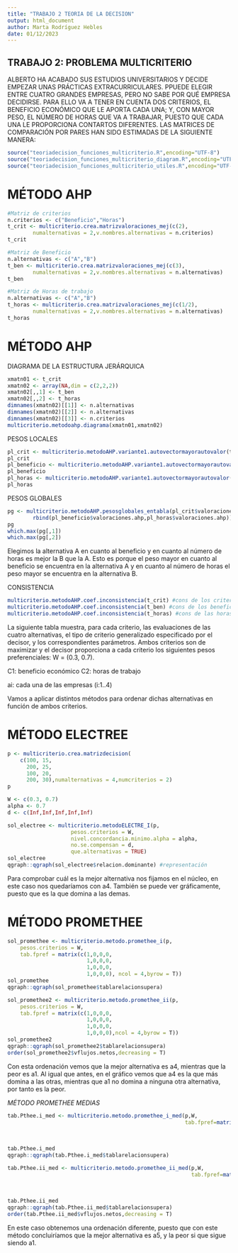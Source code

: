 ```yaml
---
title: "TRABAJO 2 TEORIA DE LA DECISION"
output: html_document
author: Marta Rodríguez Hebles
date: 01/12/2023
---
```

## TRABAJO 2: PROBLEMA  MULTICRITERIO

ALBERTO HA ACABADO SUS ESTUDIOS UNIVERSITARIOS Y DECIDE EMPEZAR UNAS PRÁCTICAS EXTRACURRICULARES. PPUEDE ELEGIR ENTRE CUATRO GRANDES EMPRESAS, PERO NO SABE POR QUÉ EMPRESA DECIDIRSE. PARA ELLO VA A TENER EN CUENTA DOS CRITERIOS, EL BENEFICIO ECONÓMICO QUE LE APORTA CADA UNA; Y, CON MAYOR PESO, EL NÚMERO DE HORAS QUE VA A TRABAJAR, PUESTO QUE CADA UNA LE PROPORCIONA CONTARTOS DIFERENTES. LAS MATRICES DE COMPARACIÓN POR PARES HAN SIDO ESTIMADAS DE LA SIGUIENTE MANERA:

```r
source("teoriadecision_funciones_multicriterio.R",encoding="UTF-8")
source("teoriadecision_funciones_multicriterio_diagram.R",encoding="UTF-8")
source("teoriadecision_funciones_multicriterio_utiles.R",encoding="UTF-8")
```

# MÉTODO AHP

```r
#Matriz de criterios
n.criterios <- c("Beneficio","Horas")
t_crit <- multicriterio.crea.matrizvaloraciones_mej(c(2),
        numalternativas = 2,v.nombres.alternativas = n.criterios)
t_crit

#Matriz de Beneficio
n.alternativas <- c("A","B")
t_ben <- multicriterio.crea.matrizvaloraciones_mej(c(3),
        numalternativas = 2,v.nombres.alternativas = n.alternativas)
t_ben

#Matriz de Horas de trabajo
n.alternativas <- c("A","B")
t_horas <- multicriterio.crea.matrizvaloraciones_mej(c(1/2),
        numalternativas = 2,v.nombres.alternativas = n.alternativas)
t_horas
```

\newpage
# MÉTODO AHP

DIAGRAMA DE LA ESTRUCTURA JERÁRQUICA

```r
xmatn01 <- t_crit
xmatn02 <- array(NA,dim = c(2,2,2))
xmatn02[,,1] <- t_ben
xmatn02[,,2] <- t_horas
dimnames(xmatn02)[[1]] <- n.alternativas
dimnames(xmatn02)[[2]] <- n.alternativas
dimnames(xmatn02)[[3]] <- n.criterios
multicriterio.metodoahp.diagrama(xmatn01,xmatn02)
```

PESOS LOCALES

```r
pl_crit <- multicriterio.metodoAHP.variante1.autovectormayorautovalor(t_crit)
pl_crit
pl_beneficio <- multicriterio.metodoAHP.variante1.autovectormayorautovalor(t_ben)
pl_beneficio
pl_horas <- multicriterio.metodoAHP.variante1.autovectormayorautovalor(t_horas)
pl_horas
```

PESOS GLOBALES

```r
pg <- multicriterio.metodoAHP.pesosglobales_entabla(pl_crit$valoraciones.ahp,
        rbind(pl_beneficio$valoraciones.ahp,pl_horas$valoraciones.ahp))
pg
which.max(pg[,1])
which.max(pg[,2])
```
Elegimos la alternativa A en cuanto al beneficio y en cuanto al número de horas es mejor la B que la A.
Esto es porque el peso mayor en cuanto al beneficio se encuentra en la alternativa A y en cuanto al número de horas el peso mayor se encuentra en la alternativa B.

CONSISTENCIA

```r
multicriterio.metodoAHP.coef.inconsistencia(t_crit) #cons de los criterios
multicriterio.metodoAHP.coef.inconsistencia(t_ben) #cons de los beneficios
multicriterio.metodoAHP.coef.inconsistencia(t_horas) #cons de las horas
```

\newpage
La siguiente tabla muestra, para cada criterio, las evaluaciones de las cuatro alternativas, el tipo de criterio generalizado especificado por el decisor, y los correspondientes parámetros. 
Ambos criterios son de maximizar y el decisor proporciona a cada criterio los siguientes pesos preferenciales: W = (0.3, 0.7).

C1: beneficio económico
C2: horas de trabajo

ai: cada una de las empresas (i:1..4)

Vamos a aplicar distintos métodos para ordenar dichas alternativas en función de ambos criterios.

# MÉTODO ELECTREE

```r
p <- multicriterio.crea.matrizdecision(
    c(100, 15,
      200, 25,
      100, 20,
      200, 30),numalternativas = 4,numcriterios = 2)
p

W <- c(0.3, 0.7)
alpha <- 0.7
d <- c(Inf,Inf,Inf,Inf,Inf)

sol_electree <- multicriterio.metodoELECTRE_I(p,
                    pesos.criterios = W,
                    nivel.concordancia.minimo.alpha = alpha,
                    no.se.compensan = d,
                    que.alternativas = TRUE)
sol_electree
qgraph::qgraph(sol_electree$relacion.dominante) #representación
```

Para comprobar cuál es la mejor alternativa nos fijamos en el núcleo, en este caso nos quedaríamos con a4.
También se puede ver gráficamente, puesto que es la que domina a las demas.

\newpage
# MÉTODO PROMETHEE
```r
sol_promethee <- multicriterio.metodo.promethee_i(p,
    pesos.criterios = W,
    tab.fpref = matrix(c(1,0,0,0,
                         1,0,0,0,
                         1,0,0,0,
                         1,0,0,0), ncol = 4,byrow = T))
sol_promethee
qgraph::qgraph(sol_promethee$tablarelacionsupera)

sol_promethee2 <- multicriterio.metodo.promethee_ii(p,
    pesos.criterios = W,
    tab.fpref = matrix(c(1,0,0,0,
                         1,0,0,0,
                         1,0,0,0,
                         1,0,0,0),ncol = 4,byrow = T))
sol_promethee2
qgraph::qgraph(sol_promethee2$tablarelacionsupera)
order(sol_promethee2$vflujos.netos,decreasing = T)
```

Con esta ordenación vemos que la mejor alternativa es a4, mientras que la peor es a1.
Al igual que antes, en el gráfico vemos que a4 es la que más domina a las otras, mientras que a1 no domina a ninguna otra alternativa, por tanto es la peor.

*MÉTODO PROMETHEE MEDIAS*
```r
tab.Pthee.i_med <- multicriterio.metodo.promethee_i_med(p,W,
                                                        tab.fpref=matrix(c(1,0,0,0,
                                                                           1,0,0,0,
                                                                           1,0,0,0,
                                                                           1,0,0,0), ncol = 4,byrow = T))
tab.Pthee.i_med
qgraph::qgraph(tab.Pthee.i_med$tablarelacionsupera)

tab.Pthee.ii_med <- multicriterio.metodo.promethee_ii_med(p,W,
                                                          tab.fpref=matrix(c(1,0,0,0,
                                                                               1,0,0,0,
                                                                               1,0,0,0,
                                                                               1,0,0,0), ncol = 4,byrow = T))
tab.Pthee.ii_med
qgraph::qgraph(tab.Pthee.ii_med$tablarelacionsupera)
order(tab.Pthee.ii_med$vflujos.netos,decreasing = T)
```

En este caso obtenemos una ordenación diferente, puesto que con este método concluiríamos que la mejor alternativa es a5, y la peor si que sigue siendo a1.
